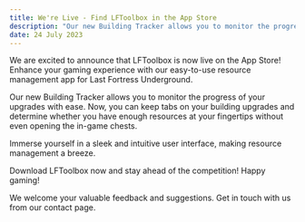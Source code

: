 ```yaml
---
title: We're Live - Find LFToolbox in the App Store
description: "Our new Building Tracker allows you to monitor the progress of your upgrades with ease."
date: 24 July 2023
---
```


We are excited to announce that LFToolbox is now live on the App Store! Enhance your gaming experience with our
easy-to-use resource management app for Last Fortress Underground.

Our new Building Tracker allows you to monitor the progress of your upgrades with
ease. Now, you can keep tabs on your building upgrades and determine whether you have enough resources at your fingertips without even opening the in-game chests.

Immerse yourself in a sleek and intuitive user interface, making resource management a breeze.

Download LFToolbox now and stay ahead of the competition! Happy gaming!

We welcome your valuable feedback and suggestions. Get in touch with us from our contact page.